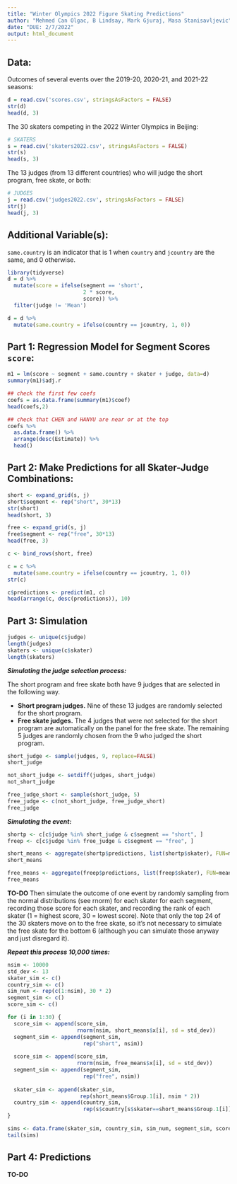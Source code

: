 ```yaml
---
title: "Winter Olympics 2022 Figure Skating Predictions"
author: "Mehmed Can Olgac, B Lindsay, Mark Gjuraj, Masa Stanisavljevic"
date: "DUE: 2/7/2022"
output: html_document
---
```


## Data:

Outcomes of several events over the 2019-20, 2020-21, and 2021-22 seasons:

```r
d = read.csv('scores.csv', stringsAsFactors = FALSE)
str(d)
head(d, 3)
```

The 30 skaters competing in the 2022 Winter Olympics in Beijing:

```r
# SKATERS
s = read.csv('skaters2022.csv', stringsAsFactors = FALSE)
str(s)
head(s, 3)
```

The 13 judges (from 13 different countries) who will judge the short program, free skate, or both:

```r
# JUDGES
j = read.csv('judges2022.csv', stringsAsFactors = FALSE)
str(j)
head(j, 3)
```

## Additional Variable(s):

`same.country` is an indicator that is 1 when `country` and `jcountry` are the same, and 0 otherwise.

```r
library(tidyverse)
d = d %>%
  mutate(score = ifelse(segment == 'short',
                        2 * score,
                        score)) %>%
  filter(judge != 'Mean')

d = d %>%
  mutate(same.country = ifelse(country == jcountry, 1, 0))
```

## Part 1: Regression Model for Segment Scores `score`:

```r
m1 = lm(score ~ segment + same.country + skater + judge, data=d)
summary(m1)$adj.r
```

```r
## check the first few coefs
coefs = as.data.frame(summary(m1)$coef)
head(coefs,2)

## check that CHEN and HANYU are near or at the top
coefs %>% 
  as.data.frame() %>%
  arrange(desc(Estimate)) %>%
  head()
```

## Part 2: Make Predictions for all Skater-Judge Combinations:

```r
short <- expand_grid(s, j)
short$segment <- rep("short", 30*13)
str(short)
head(short, 3)
```

```r
free <- expand_grid(s, j)
free$segment <- rep("free", 30*13)
head(free, 3)
```

```r
c <- bind_rows(short, free)
```

```r
c = c %>%
  mutate(same.country = ifelse(country == jcountry, 1, 0))
str(c)
```

```r
c$predictions <- predict(m1, c)
head(arrange(c, desc(predictions)), 10)
```

## Part 3: Simulation

```r
judges <- unique(c$judge)
length(judges)
skaters <- unique(c$skater)
length(skaters)
```
*__Simulating the judge selection process:__*

The short program and free skate both have 9 judges that are selected in the following way.  

- **Short program judges.** Nine of these 13 judges are randomly selected for the short program. 
- **Free skate judges.** The 4 judges that were not selected for the short program are automatically on the panel for the free skate. The remaining 5 judges are randomly chosen from the 9 who judged the short program. 

```r
short_judge <- sample(judges, 9, replace=FALSE)
short_judge
```

```r
not_short_judge <- setdiff(judges, short_judge)
not_short_judge
```

```r
free_judge_short <- sample(short_judge, 5)
free_judge <- c(not_short_judge, free_judge_short)
free_judge
```

*__Simulating the event:__*

```r
shortp <- c[c$judge %in% short_judge & c$segment == "short", ]
freep <- c[c$judge %in% free_judge & c$segment == "free", ]
```

```r
short_means <- aggregate(shortp$predictions, list(shortp$skater), FUN=mean)
short_means
```

```r
free_means <- aggregate(freep$predictions, list(freep$skater), FUN=mean)
free_means
```

__TO-DO__ Then simulate the outcome of one event by randomly sampling from the normal distributions (see rnorm) for each skater for each segment, recording those score for each skater, and recording the rank of each skater (1 = highest score, 30 = lowest score). Note that only the top 24 of the 30 skaters move on to the free skate, so it’s not necessary to simulate the free skate for the bottom 6 (although you can simulate those anyway and just disregard it).

*__Repeat this process 10,000 times:__*

```r
nsim <- 10000
std_dev <- 13
skater_sim <- c()
country_sim <- c()
sim_num <- rep(c(1:nsim), 30 * 2)
segment_sim <- c()
score_sim <- c()

for (i in 1:30) {
  score_sim <- append(score_sim, 
                      rnorm(nsim, short_means$x[i], sd = std_dev))
  segment_sim <- append(segment_sim,
                        rep("short", nsim))
  
  score_sim <- append(score_sim, 
                      rnorm(nsim, free_means$x[i], sd = std_dev))
  segment_sim <- append(segment_sim,
                        rep("free", nsim))
  
  skater_sim <- append(skater_sim, 
                       rep(short_means$Group.1[i], nsim * 2))
  country_sim <- append(country_sim,
                        rep(s$country[s$skater==short_means$Group.1[i]], nsim * 2))
}

sims <- data.frame(skater_sim, country_sim, sim_num, segment_sim, score_sim)
tail(sims)
```

## Part 4: Predictions






__TO-DO__






